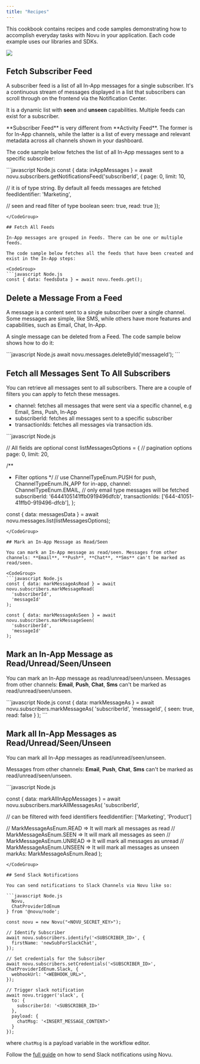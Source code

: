 ```yaml
---
title: "Recipes"
---
```


This cookbook contains recipes and code samples demonstrating how to accomplish everyday tasks with Novu in your application. Each code example uses our libraries and SDKs.

<Frame caption="Workflow, Feed, Messages & Notifications Flow in Novu">
  <img src="/images/workflow-feed-message.png" />
</Frame>

## Fetch Subscriber Feed

A subscriber feed is a list of all In-App messages for a single subscriber. It's a continuous stream of messages displayed in a list that subscribers can scroll through on the frontend via the Notification Center.

It is a dynamic list with **seen** and **unseen** capabilities. Multiple feeds can exist for a subscriber.

<Warning>
  **Subscriber Feed** is very different from **Activity Feed**. The former is
  for In-App channels, while the latter is a list of every message and relevant
  metadata across all channels shown in your dashboard.
</Warning>

The code sample below fetches the list of all In-App messages sent to a specific subscriber:

<CodeGroup>
```javascript Node.js 
const { data: inAppMessages } = await novu.subscribers.getNotificationsFeed('subscriberId', {
  page: 0,
  limit: 10,

// it is of type string. By default all feeds messages are fetched
feedIdentifier: 'Marketing',

// seen and read filter of type boolean
seen: true,
read: true
});

```
</CodeGroup>

## Fetch All Feeds

In-App messages are grouped in Feeds. There can be one or multiple feeds.

The code sample below fetches all the feeds that have been created and exist in the In-App steps:

<CodeGroup>
```javascript Node.js
const { data: feedsData } = await novu.feeds.get();
```

</CodeGroup>

## Delete a Message From a Feed

A message is a content sent to a single subscriber over a single channel. Some messages are simple, like SMS, while others have more features and capabilities, such as Email, Chat, In-App.

A single message can be deleted from a Feed. The code sample below shows how to do it:

<CodeGroup>
  ```javascript Node.js await novu.messages.deleteById('messageId'); ```
</CodeGroup>

## Fetch all Messages Sent To All Subscribers

You can retrieve all messages sent to all subscribers. There are a couple of filters you can apply to fetch these messages.

- channel: fetches all messages that were sent via a specific channel, e.g Email, Sms, Push, In-App
- subscriberId: fetches all messages sent to a specific subscriber
- transactionIds: fetches all messages via transaction ids.

<CodeGroup>
```javascript Node.js 

// All fields are optional
const listMessagesOptions = {
// pagination options
page: 0,
limit: 20,

/\*\*

- Filter options
  \*/
  // use ChannelTypeEnum.PUSH for push, ChannelTypeEnum.IN_APP for in-app,
  channel: ChannelTypeEnum.EMAIL, // only email type messages will be fetched
  subscriberId: '6444105141ffb0919496dfcb',
  transactionIds: ['644-41051-41ffb0-919496-dfcb'],
  };

const { data: messagesData } = await novu.messages.list(listMessagesOptions);

```
</CodeGroup>

## Mark an In-App Message as Read/Seen

You can mark an In-App message as read/seen. Messages from other channels: **Email**, **Push**, **Chat**, **Sms** can't be marked as read/seen.

<CodeGroup>
```javascript Node.js
const { data: markMessageAsRead } = await novu.subscribers.markMessageRead(
  'subscriberId',
  'messageId'
);

const { data: markMessageAsSeen } = await novu.subscribers.markMessageSeen(
  'subscriberId',
  'messageId'
);
```

</CodeGroup>

## Mark an In-App Message as Read/Unread/Seen/Unseen

You can mark an In-App message as read/unread/seen/unseen. Messages from other channels: **Email**, **Push**, **Chat**, **Sms** can't be marked as read/unread/seen/unseen.

<CodeGroup>
```javascript Node.js 
const { data: markMessageAs } = await novu.subscribers.markMessageAs(
  'subscriberId',
  'messageId',
  { seen: true, read: false }
);
```
</CodeGroup>

## Mark all In-App Messages as Read/Unread/Seen/Unseen

You can mark all In-App messages as read/unread/seen/unseen.

Messages from other channels: **Email**, **Push**, **Chat**, **Sms** can't be marked as read/unread/seen/unseen.

<CodeGroup>
```javascript Node.js 

const { data: markAllInAppMessages } = await novu.subscribers.markAllMessagesAs(
'subscriberId',

// can be filtered with feed identifiers
feedIdentifier: ['Marketing', 'Product']

// MarkMessageAsEnum.READ => It will mark all messages as read
// MarkMessageAsEnum.SEEN => It will mark all messages as seen
// MarkMessageAsEnum.UNREAD => It will mark all messages as unread
// MarkMessageAsEnum.UNSEEN => It will mark all messages as unseen
markAs: MarkMessageAsEnum.Read
);

```
</CodeGroup>

## Send Slack Notifications

You can send notifications to Slack Channels via Novu like so:

```javascript Node.js
  Novu,
  ChatProviderIdEnum
} from '@novu/node';

const novu = new Novu("<NOVU_SECRET_KEY>");

// Identify Subscriber
await novu.subscribers.identify('<SUBSCRIBER_ID>', {
  firstName: 'newSubForSlackChat',
});

// Set credentials for the Subscriber
await novu.subscribers.setCredentials('<SUBSCRIBER_ID>', ChatProviderIdEnum.Slack, {
  webhookUrl: "<WEBHOOK_URL>",
});

// Trigger slack notification
await novu.trigger('slack', {
  to: {
    subscriberId: '<SUBSCRIBER_ID>'
  },
  payload: {
    chatMsg: '<INSERT_MESSAGE_CONTENT>'
  }
});
```

where `chatMsg` is a payload variable in the workflow editor.

Follow the [full guide](/guides/slack-guide) on how to send Slack notifications using Novu.
